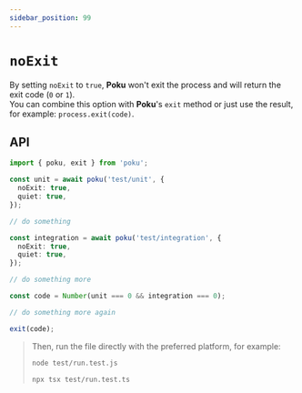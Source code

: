 ```yaml
---
sidebar_position: 99
---
```


# `noExit`

By setting `noExit` to `true`, **Poku** won't exit the process and will return the exit code (`0` or `1`).<br />
You can combine this option with **Poku**'s `exit` method or just use the result, for example: `process.exit(code)`.

## API

```ts
import { poku, exit } from 'poku';

const unit = await poku('test/unit', {
  noExit: true,
  quiet: true,
});

// do something

const integration = await poku('test/integration', {
  noExit: true,
  quiet: true,
});

// do something more

const code = Number(unit === 0 && integration === 0);

// do something more again

exit(code);
```

<blockquote>

Then, run the file directly with the preferred platform, for example:

```bash
node test/run.test.js
```

```bash
npx tsx test/run.test.ts
```

</blockquote>

